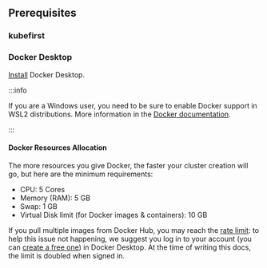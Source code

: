 
## Prerequisites

### kubefirst

<Tabs>
    <TabItem value="homebrew" label="macOS & Linux (Homebrew)">
      <Homebrew />
    </TabItem>
    <TabItem value="linux" label="Linux (manually)">
      <Linux />
    </TabItem>
    <TabItem value="windows" label="Windows">
      <Windows />
    </TabItem>
</Tabs>

### Docker Desktop

[Install](https://docs.docker.com/get-docker/) Docker Desktop.

:::info

If you are a Windows user, you need to be sure to enable Docker support in WSL2 distributions. More information in the [Docker documentation](https://docs.docker.com/desktop/wsl/#enabling-docker-support-in-wsl-2-distros).

:::

#### Docker Resources Allocation

The more resources you give Docker, the faster your cluster creation will go, but here are the minimum requirements:

- CPU: 5 Cores
- Memory (RAM): 5 GB
- Swap: 1 GB
- Virtual Disk limit (for Docker images & containers): 10 GB

If you pull multiple images from Docker Hub, you may reach the [rate limit](https://docs.docker.com/docker-hub/download-rate-limit/#whats-the-download-rate-limit-on-docker-hub): to help this issue not happening, we suggest you log in to your account (you can [create a free one](https://hub.docker.com/signup)) in Docker Desktop. At the time of writing this docs, the limit is doubled when signed in.
